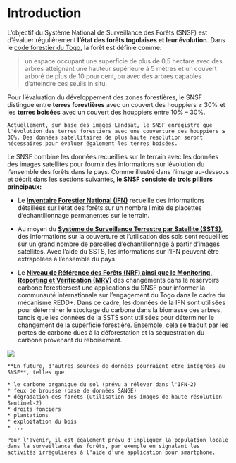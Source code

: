 
# Introduction

L'objectif du Système National de Surveillance des Forêts (SNSF) est d'évaluer régulièrement **l'état des forêts togolaises et leur évolution**. Dans le [code forestier du Togo](http://faolex.fao.org/docs/pdf/tog85011.pdf), la forêt est définie comme:

> un  espace  occupant  une  superficie  de  plus  de  0,5  hectare  avec  des arbres  atteignant  une  hauteur  supérieure  à  5  mètres  et  un  couvert arboré de plus de 10 pour cent, ou avec des arbres capables d’atteindre ces seuils in situ. 

Pour l'évaluation du développement des zones forestières, le SNSF distingue entre **terres forestières** avec un couvert des houppiers ≥ 30% et les **terres boisées** avec un couvert des houppiers entre 10% -- 30%.

```block
Actuellement, sur base des images Landsat, le SNSF enregistre que l'évolution des terres forestiers avec une couverture des houppiers ≥ 30%. Des données satellitaires de plus haute resolution seront nécessaires pour évaluer également les terres boisées. 
```

Le SNSF combine les données recueillies sur le terrain avec les données des images satellites pour fournir des informations sur lévolution du l'ensemble des forêts dans le pays. Comme illustré dans l'image au-dessous et décrit dans les sections suivantes, **le SNSF consiste de trois pilliers principaux:**

* Le [**Inventaire Forestier National (IFN)**](#IFN) recueille des informations détaillées sur l'état des forêts sur un nombre limité de placettes d'échantillonnage permanentes sur le terrain. 

* Au moyen du [**Système de Surveillance Terrestre par Satellite (SSTS)**](#SSTS), des informations sur la couverture et l'utilisation des sols sont recueillies sur un grand nombre de parcelles d'échantillonnage à partir d'images satellites. Avec l'aide du SSTS, les informations sur l'IFN peuvent être extrapolées à l'ensemble du pays.

* Le [**Niveau de Référence des Forêts (NRF) ainsi que le Monitoring, Reporting et Vérification (MRV)**](#NRF-MRV) des changements dans le réservoirs carbone forestiersest une applications du SNSF pour informer la communauté internationale sur l'engagement du Togo dans le cadre du mécanisme REDD+. Dans ce cadre, les données de la IFN sont utilisées pour déterminer le stockage du carbone dans la biomasse des arbres, tandis que les données de la SSTS sont utilisées pour déterminer le changement de la superficie forestière. Ensemble, cela se traduit par les pertes de carbone dues à la déforestation et la séquestration du carbone provenant du reboisement.

![](images/SNSF-Schema.png)

```block
**En future, d'autres sources de données pourraient être intégrées au SNSF**, telles que

* le carbone organique du sol (prévu à rélever dans l'IFN-2)
* feux de brousse (base de données SANGE)
* dégradation des forêts (utilisation des images de haute résolution Sentinel-2)
* droits fonciers
* plantations
* exploitation du bois
* ...

Pour l'avenir, il est également prévu d'impliquer la population locale dans la surveillance des forêts, par exemple en signalant les activités irrégulières à l'aide d'une application pour smartphone.
```


